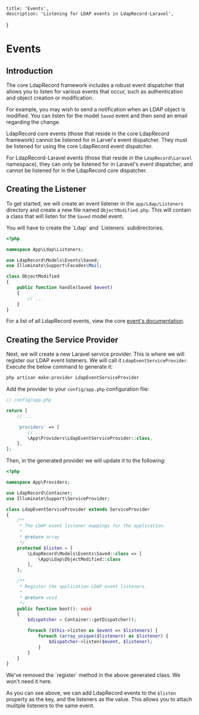     title: 'Events',
    description: 'Listening for LDAP events in LdapRecord-Laravel',
}

# Events

## Introduction

The core LdapRecord framework includes a robust event dispatcher that 
allows you to listen for various events that occur, such as 
authentication and object creation or modification.

For example, you may wish to send a notification when an LDAP object is modified.
You can listen for the model `Saved` event and then send an email regarding the change.

<Note>
LdapRecord core events (those that reside in the core LdapRecord framework) 
cannot be listened for in Larvel's event dispatcher. They must be listened
for using the core LdapRecord event dispatcher.

For LdapRecord-Laravel events (those that reside in the `LdapRecord\Laravel`
namespace), they can only be listened for in Laravel's event dispatcher,
and cannot be listened for in the LdapRecord core dispatcher.
</Note>

## Creating the Listener

To get started, we will create an event listener in the `app/Ldap/Listeners`
directory and create a new file named `ObjectModified.php`. This will
contain a class that will listen for the `Saved` model event.

<Note>
You will have to create the `Ldap` and `Listeners` subdirectories.
</Note>

```php
<?php

namespace App\Ldap\Listeners;

use LdapRecord\Models\Events\Saved;
use Illuminate\Support\Facades\Mail;

class ObjectModified
{
    public function handle(Saved $event)
    {
        // ...
    }
}
```

For a list of all LdapRecord events, view the core [event's documentation](/docs/core/v3/events#list-of-events).

## Creating the Service Provider

Next, we will create a new Laravel service provider. This is where we will register our LDAP event
listeners. We will call it `LdapEventServiceProvider`. Execute the below command to generate it:

```bash
php artisan make:provider LdapEventServiceProvider
```

Add the provider to your `config/app.php` configuration file:

```php
// config/app.php

return [
    // ...

    'providers' => [
        // ...
        \App\Providers\LdapEventServiceProvider::class,
    ],
];
```

Then, in the generated provider we will update it to the following:

```php
<?php

namespace App\Providers;

use LdapRecord\Container;
use Illuminate\Support\ServiceProvider;

class LdapEventServiceProvider extends ServiceProvider
{
    /**
     * The LDAP event listener mappings for the application.
     *
     * @return array
     */
    protected $listen = [
        \LdapRecord\Models\Events\Saved::class => [
            \App\Ldap\ObjectModified::class
        ],
    ];

    /**
     * Register the application LDAP event listeners.
     *
     * @return void
     */
    public function boot(): void
    {
        $dispatcher = Container::getDispatcher();

        foreach ($this->listen as $event => $listeners) {
            foreach (array_unique($listeners) as $listener) {
                $dispatcher->listen($event, $listener);
            }
        }
    }
}
```

<Note>
We've removed the `register` method in the above generated class. We won't need it here.
</Note>

As you can see above, we can add LdapRecord events to the `$listen` property as the key, and
the listeners as the value. This allows you to attach mulitple listeners to the same event.
